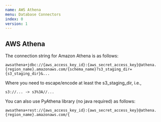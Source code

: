 ```yaml
---
name: AWS Athena
menu: Database Connectors 
index: 0
version: 1
---
```


AWS Athena
-------------

The connection string for Amazon Athena is as follows:

```
awsathena+jdbc://{aws_access_key_id}:{aws_secret_access_key}@athena.{region_name}.amazonaws.com/{schema_name}?s3_staging_dir={s3_staging_dir}&...
```
Where you need to escape/encode at least the s3_staging_dir, i.e.,
```
s3://... -> s3%3A//...
```
You can also use PyAthena library (no java required) as follows:

```
awsathena+rest://{aws_access_key_id}:{aws_secret_access_key}@athena.{region_name}.amazonaws.com/{
```
